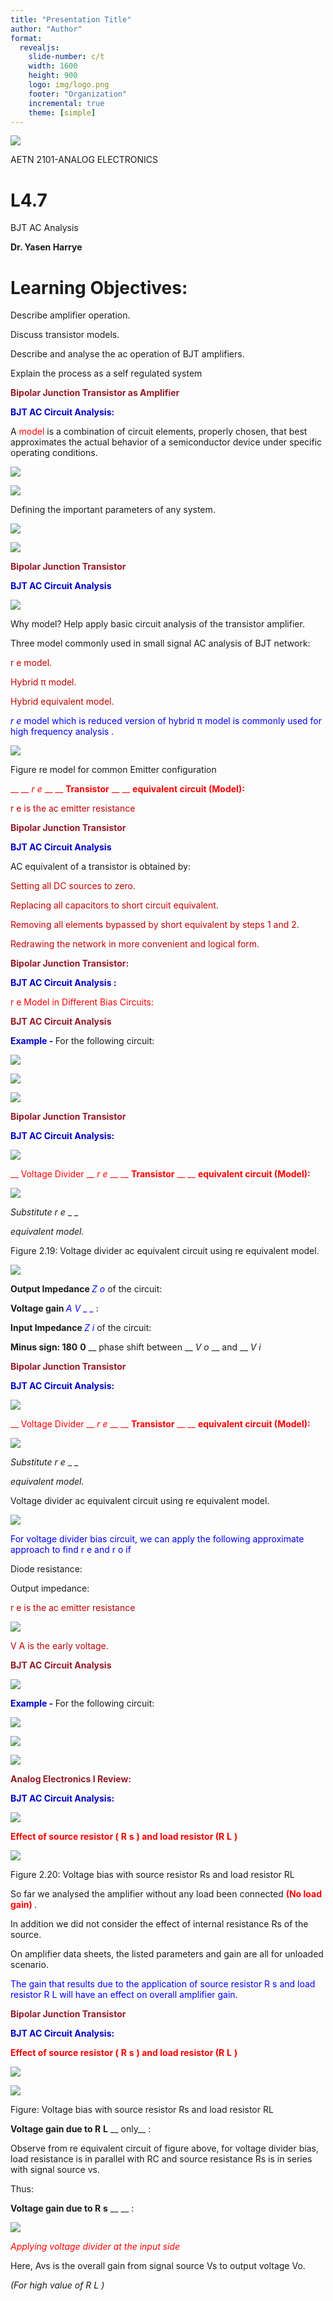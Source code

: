 ```yaml
---
title: "Presentation Title"
author: "Author"
format: 
  revealjs:
    slide-number: c/t
    width: 1600
    height: 900
    logo: img/logo.png
    footer: "Organization"
    incremental: true
    theme: [simple]
---
```

![](l4.7-bjt-ac-analysis-img/l47-bjt-ac-analysis_0.png)

AETN 2101\-ANALOG  ELECTRONICS

# L4.7
      
BJT AC Analysis

__Dr\. Yasen Harrye__

# Learning Objectives:

Describe amplifier operation\.

Discuss transistor models\.

Describe and analyse the ac operation of BJT amplifiers\.

::: {.notes}

Explain the process as a self regulated system

:::

<span style="color:#961a26"> __Bipolar Junction Transistor as Amplifier__ </span>

<span style="color:#0000cc"> __BJT AC Circuit Analysis:__ </span>

A  <span style="color:#ff0000">model </span> is a combination of circuit elements\, properly chosen\, that best  approximates the actual behavior of a semiconductor device under specific  operating conditions\.

![](l4.7-bjt-ac-analysis-img/l47-bjt-ac-analysis_1.png)

![](l4.7-bjt-ac-analysis-img/l47-bjt-ac-analysis_2.png)

Defining the important parameters of any system\.

![](l4.7-bjt-ac-analysis-img/l47-bjt-ac-analysis_3.png)

![](l4.7-bjt-ac-analysis-img/l47-bjt-ac-analysis_4.png)

<span style="color:#961a26"> __Bipolar Junction Transistor__ </span>

<span style="color:#0000cc"> __BJT AC Circuit Analysis__ </span>

![](l4.7-bjt-ac-analysis-img/l47-bjt-ac-analysis_5.png)

Why model? Help apply basic circuit analysis of the transistor amplifier\.

Three model commonly used in small signal AC analysis of  BJT network:

<span style="color:#c00000">r</span>  <span style="color:#c00000">e</span>  <span style="color:#c00000"> model\.</span>

<span style="color:#c00000">Hybrid  </span>  <span style="color:#c00000">π</span>  <span style="color:#c00000"> model\.</span>

<span style="color:#c00000">Hybrid equivalent model\.</span>

<span style="color:#0000ff"> _r_ </span>  <span style="color:#0000ff"> _e_ </span>  <span style="color:#0000ff"> model which is reduced version of hybrid </span>  <span style="color:#0000ff">π</span>  <span style="color:#0000ff"> model is commonly used for high frequency analysis</span>  <span style="color:#0000ff">\.</span>

![](l4.7-bjt-ac-analysis-img/l47-bjt-ac-analysis_6.png)

Figure   re model for common Emitter configuration

<span style="color:#ff0000"> __ __ </span>  <span style="color:#ff0000"> _r_ </span>  <span style="color:#ff0000"> _e _ </span>  <span style="color:#ff0000"> __ __ </span>  <span style="color:#ff0000"> __Transistor__ </span>  <span style="color:#ff0000"> __ __ </span>  <span style="color:#ff0000"> __equivalent circuit \(Model\):__ </span>

<span style="color:#c00000">r</span>  <span style="color:#c00000">e </span>  <span style="color:#c00000">is the ac emitter resistance</span>

<span style="color:#961a26"> __Bipolar Junction Transistor__ </span>

<span style="color:#0000cc"> __BJT AC Circuit Analysis__ </span>

AC equivalent of a transistor is obtained by:

<span style="color:#c00000">Setting all DC sources to zero\.</span>

<span style="color:#c00000">Replacing all capacitors to short circuit  equivalent\.</span>

<span style="color:#c00000">Removing all elements bypassed by short equivalent by steps 1 and 2\.</span>

<span style="color:#c00000">Redrawing the network in more convenient and logical form\.</span>

<span style="color:#961a26"> __Bipolar Junction Transistor:__ </span>

<span style="color:#0000cc"> __BJT AC Circuit Analysis :__ </span>

<span style="color:#ff0000">r</span>  <span style="color:#ff0000">e </span>  <span style="color:#ff0000">Model in </span>  <span style="color:#ff0000">Different </span>  <span style="color:#ff0000">Bias</span>  <span style="color:#ff0000"> </span>  <span style="color:#ff0000">Circuits:</span>

<span style="color:#961a26"> __BJT AC Circuit Analysis __ </span>

<span style="color:#0000cc"> __Example \- __ </span> For the following circuit:

![](l4.7-bjt-ac-analysis-img/l47-bjt-ac-analysis_7.png)

![](l4.7-bjt-ac-analysis-img/l47-bjt-ac-analysis_8.png)

![](l4.7-bjt-ac-analysis-img/l47-bjt-ac-analysis_9.png)

<span style="color:#961a26"> __Bipolar Junction Transistor__ </span>

<span style="color:#0000cc"> __BJT AC Circuit Analysis:__ </span>

![](l4.7-bjt-ac-analysis-img/l47-bjt-ac-analysis_10.png)

<span style="color:#ff0000"> __ Voltage Divider __ </span>  <span style="color:#ff0000"> _r_ </span>  <span style="color:#ff0000"> _e _ </span>  <span style="color:#ff0000"> __ __ </span>  <span style="color:#ff0000"> __Transistor__ </span>  <span style="color:#ff0000"> __ __ </span>  <span style="color:#ff0000"> __equivalent circuit \(Model\):__ </span>

![](l4.7-bjt-ac-analysis-img/l47-bjt-ac-analysis_11.png)

_Substitute  r_  _e_  _ _

_equivalent model\._

Figure 2\.19:  Voltage divider ac equivalent circuit using re equivalent model\.

![](l4.7-bjt-ac-analysis-img/l47-bjt-ac-analysis_12.png)

__Output Impedance __  <span style="color:#0000ff"> _Z_ </span>  <span style="color:#0000ff"> _o_ </span>  of the circuit:

__Voltage gain __  <span style="color:#0000ff"> _A_ </span>  <span style="color:#0000ff"> _V_ </span>  <span style="color:#0000ff"> _  _ </span> :

__Input Impedance __  <span style="color:#0000ff"> _Z_ </span>  <span style="color:#0000ff"> _i_ </span>  of the circuit:

__Minus  sign: 180__  __0__  __ phase shift between  __  _V_  _o_  __ and __  _V_  _i_

<span style="color:#961a26"> __Bipolar Junction Transistor__ </span>

<span style="color:#0000cc"> __BJT AC Circuit Analysis:__ </span>

![](l4.7-bjt-ac-analysis-img/l47-bjt-ac-analysis_13.png)

<span style="color:#ff0000"> __ Voltage Divider __ </span>  <span style="color:#ff0000"> _r_ </span>  <span style="color:#ff0000"> _e _ </span>  <span style="color:#ff0000"> __ __ </span>  <span style="color:#ff0000"> __Transistor__ </span>  <span style="color:#ff0000"> __ __ </span>  <span style="color:#ff0000"> __equivalent circuit \(Model\):__ </span>

![](l4.7-bjt-ac-analysis-img/l47-bjt-ac-analysis_14.png)

_Substitute  r_  _e_  _ _

_equivalent model\._

Voltage divider ac equivalent circuit using re equivalent model\.

![](l4.7-bjt-ac-analysis-img/l47-bjt-ac-analysis_15.png)

<span style="color:#0000ff">For voltage divider bias circuit\, we can apply the following approximate approach to find r</span>  <span style="color:#0000ff">e</span>  <span style="color:#0000ff"> and </span>  <span style="color:#0000ff">r</span>  <span style="color:#0000ff">o</span>  <span style="color:#0000ff"> if</span>

Diode resistance:

Output impedance:

<span style="color:#c00000">r</span>  <span style="color:#c00000">e </span>  <span style="color:#c00000">is the ac emitter resistance</span>

![](l4.7-bjt-ac-analysis-img/l47-bjt-ac-analysis_16.png)

<span style="color:#c00000">V</span>  <span style="color:#c00000">A </span>  <span style="color:#c00000">is the early voltage\. </span>

<span style="color:#961a26"> __BJT AC Circuit Analysis __ </span>

![](l4.7-bjt-ac-analysis-img/l47-bjt-ac-analysis_17.png)

<span style="color:#0000cc"> __Example \- __ </span> For the following circuit:

![](l4.7-bjt-ac-analysis-img/l47-bjt-ac-analysis_18.png)

![](l4.7-bjt-ac-analysis-img/l47-bjt-ac-analysis_19.png)

![](l4.7-bjt-ac-analysis-img/l47-bjt-ac-analysis_20.png)

<span style="color:#961a26"> __Analog Electronics  I  Review:__ </span>

<span style="color:#0000cc"> __BJT AC Circuit Analysis:__ </span>

![](l4.7-bjt-ac-analysis-img/l47-bjt-ac-analysis_21.png)

<span style="color:#ff0000"> __Effect of source resistor \(__ </span>  <span style="color:#ff0000"> __R__ </span>  <span style="color:#ff0000"> __s__ </span>  <span style="color:#ff0000"> __\) and load resistor  \(R__ </span>  <span style="color:#ff0000"> __L__ </span>  <span style="color:#ff0000"> __\)__ </span>

![](l4.7-bjt-ac-analysis-img/l47-bjt-ac-analysis_22.png)

Figure 2\.20:  Voltage bias with source resistor Rs and load resistor  RL

So far we analysed the amplifier without any load been connected  <span style="color:#ff0000"> __\(No load gain\) __ </span> \.

In addition we did not consider the effect of  internal resistance Rs of the source\.

On amplifier data sheets\, the listed parameters  and gain are all for unloaded scenario\.

<span style="color:#0000ff">The gain that results due to the application of source resistor </span>  <span style="color:#0000ff">R</span>  <span style="color:#0000ff">s</span>  <span style="color:#0000ff"> and load resistor  R</span>  <span style="color:#0000ff">L </span>  <span style="color:#0000ff">will have an effect on overall amplifier gain\.</span>

<span style="color:#961a26"> __Bipolar Junction Transistor__ </span>

<span style="color:#0000cc"> __BJT AC Circuit Analysis:__ </span>

<span style="color:#ff0000"> __Effect of source resistor \(__ </span>  <span style="color:#ff0000"> __R__ </span>  <span style="color:#ff0000"> __s__ </span>  <span style="color:#ff0000"> __\) and load resistor  \(R__ </span>  <span style="color:#ff0000"> __L__ </span>  <span style="color:#ff0000"> __\)__ </span>

![](l4.7-bjt-ac-analysis-img/l47-bjt-ac-analysis_23.png)

![](l4.7-bjt-ac-analysis-img/l47-bjt-ac-analysis_24.png)

Figure: Voltage bias with source resistor Rs and load resistor  RL

__Voltage gain  due to R__  __L__  __ only__ :

Observe from re equivalent circuit of figure above\, for voltage divider bias\, load resistance is in parallel with RC and source resistance Rs is in series with  signal source vs\.

Thus:

__Voltage gain  due to __  __R__  __s__  __ __ :

![](l4.7-bjt-ac-analysis-img/l47-bjt-ac-analysis_25.png)

<span style="color:#ff0000"> _Applying voltage divider at the input side _ </span>

Here\, Avs is the overall gain from signal source Vs to output voltage Vo\.

_\(For high value of R_  _L_  _\)_

